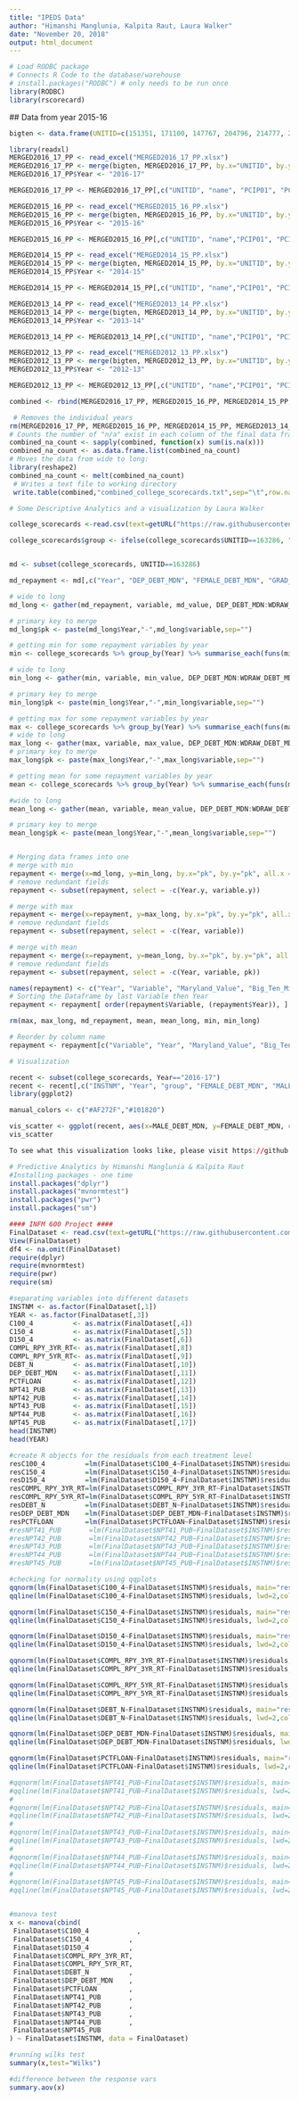 ---
title: "IPEDS Data"
author: "Himanshi Manglunia, Kalpita Raut, Laura Walker"
date: "November 20, 2018"
output: html_document
---

```{r setup, include=FALSE}
# Load RODBC package 
# Connects R Code to the database/warehouse
# install.packages("RODBC") # only needs to be run once
library(RODBC)
library(rscorecard)
```
 ## Data from year 2015-16
```{r message=FALSE, cache=FALSE, echo=FALSE, warning=FALSE}

bigten <- data.frame(UNITID=c(151351, 171100, 147767, 204796, 214777, 243780, 186380, 145637, 153658, 163286, 170976, 174066, 181464, 240444), name=c('Indiana University', 'Michigan State University', 'Northwestern University', 'The Ohio State University', 'Penn State University', 'Purdue University', 'Rutgers University', 'University of Illinois at Urbana-Champaign', 'University of Iowa', 'University of Maryland', 'University of Michigan - Ann Arbor', 'University of Minnesota', 'University of Nebraska', 'University of Wisconsin'))
```


```{r message=FALSE, cache=FALSE, echo=FALSE, warning=FALSE}
library(readxl)
MERGED2016_17_PP <- read_excel("MERGED2016_17_PP.xlsx")
MERGED2016_17_PP <- merge(bigten, MERGED2016_17_PP, by.x="UNITID", by.y="UNITID", all.x = TRUE)
MERGED2016_17_PP$Year <- "2016-17"

MERGED2016_17_PP <- MERGED2016_17_PP[,c("UNITID", "name", "PCIP01", "PCIP03", "PCIP04", "PCIP05", "PCIP09", "PCIP10", "PCIP11", "PCIP12", "PCIP13", "PCIP14", "PCIP15", "PCIP16", "PCIP19", "PCIP22", "PCIP23", "PCIP24", "PCIP25", "PCIP26", "PCIP27", "PCIP29", "PCIP30", "PCIP31", "PCIP38", "PCIP39", "PCIP40", "PCIP41", "PCIP42", "PCIP43", "PCIP44", "PCIP45", "PCIP46", "PCIP47", "PCIP48", "PCIP49", "PCIP50", "PCIP51", "PCIP52", "PCIP54", "CIP01BACHL", "CIP03BACHL", "CIP04BACHL", "CIP05BACHL", "CIP09BACHL", "CIP10BACHL", "CIP11BACHL", "CIP12BACHL", "CIP13BACHL", "CIP14BACHL", "CIP15BACHL", "CIP16BACHL", "CIP19BACHL", "CIP22BACHL", "CIP23BACHL", "CIP24BACHL", "CIP25BACHL", "CIP26BACHL", "CIP27BACHL", "CIP29BACHL", "CIP30BACHL", "CIP31BACHL", "CIP38BACHL", "CIP39BACHL", "CIP40BACHL", "CIP41BACHL", "CIP42BACHL", "CIP43BACHL", "CIP44BACHL", "CIP45BACHL", "CIP46BACHL", "CIP47BACHL", "CIP48BACHL", "CIP49BACHL", "CIP50BACHL", "CIP51BACHL", "CIP52BACHL", "CIP54BACHL", "NPT4_PUB", "NPT41_PUB", "NPT42_PUB", "NPT43_PUB", "NPT44_PUB", "NPT45_PUB", "NPT4_048_PUB", "NPT4_3075_PUB", "NPT4_75UP_PUB", "NUM4_PUB", "NUM41_PUB", "NUM42_PUB", "NUM43_PUB", "NUM44_PUB", "NUM45_PUB", "PCTPELL", "C150_4", "D150_4", "C150_4_NRA", "PCTFLOAN", "COMPL_RPY_1YR_RT", "FEMALE_RPY_1YR_RT", "MALE_RPY_1YR_RT", "COMPL_RPY_3YR_RT", "FEMALE_RPY_3YR_RT", "MALE_RPY_3YR_RT", "COMPL_RPY_5YR_RT", "FEMALE_RPY_5YR_RT", "MALE_RPY_5YR_RT", "GRAD_DEBT_MDN", "WDRAW_DEBT_MDN", "LO_INC_DEBT_MDN", "MD_INC_DEBT_MDN", "HI_INC_DEBT_MDN", "DEP_DEBT_MDN", "IND_DEBT_MDN", "PELL_DEBT_MDN", "NOPELL_DEBT_MDN", "FEMALE_DEBT_MDN", "MALE_DEBT_MDN", "FIRSTGEN_DEBT_MDN", "NOTFIRSTGEN_DEBT_MDN", "DEBT_N", "GRAD_DEBT_N", "WDRAW_DEBT_N", "LO_INC_DEBT_N", "MD_INC_DEBT_N", "HI_INC_DEBT_N", "DEP_DEBT_N", "IND_DEBT_N", "PELL_DEBT_N", "NOPELL_DEBT_N", "FEMALE_DEBT_N", "MALE_DEBT_N", "FIRSTGEN_DEBT_N", "NOTFIRSTGEN_DEBT_N", "FEMALE_RPY_1YR_N", "MALE_RPY_1YR_N", "FEMALE_RPY_3YR_N", "MALE_RPY_3YR_N", "FEMALE_RPY_5YR_N", "MALE_RPY_5YR_N", "MN_EARN_WNE_INDEP0_P6", "MN_EARN_WNE_INDEP1_P6", "MN_EARN_WNE_MALE0_P6", "MN_EARN_WNE_MALE1_P6", "GRAD_DEBT_MDN_SUPP", "FEMALE_RPY_3YR_RT_SUPP", "MALE_RPY_3YR_RT_SUPP", "C100_4", "D150_4_WHITE", "D150_4_BLACK", "D150_4_HISP", "D150_4_ASIAN", "D150_4_AIAN", "D150_4_NHPI", "D150_4_2MOR", "D150_4_NRA", "D150_4_UNKN", "Year")]
```

```{r message=FALSE, cache=FALSE, echo=FALSE, warning=FALSE}
MERGED2015_16_PP <- read_excel("MERGED2015_16_PP.xlsx")
MERGED2015_16_PP <- merge(bigten, MERGED2015_16_PP, by.x="UNITID", by.y="UNITID", all.x = TRUE)
MERGED2015_16_PP$Year <- "2015-16"

MERGED2015_16_PP <- MERGED2015_16_PP[,c("UNITID", "name","PCIP01", "PCIP03", "PCIP04", "PCIP05", "PCIP09", "PCIP10", "PCIP11", "PCIP12", "PCIP13", "PCIP14", "PCIP15", "PCIP16", "PCIP19", "PCIP22", "PCIP23", "PCIP24", "PCIP25", "PCIP26", "PCIP27", "PCIP29", "PCIP30", "PCIP31", "PCIP38", "PCIP39", "PCIP40", "PCIP41", "PCIP42", "PCIP43", "PCIP44", "PCIP45", "PCIP46", "PCIP47", "PCIP48", "PCIP49", "PCIP50", "PCIP51", "PCIP52", "PCIP54", "CIP01BACHL", "CIP03BACHL", "CIP04BACHL", "CIP05BACHL", "CIP09BACHL", "CIP10BACHL", "CIP11BACHL", "CIP12BACHL", "CIP13BACHL", "CIP14BACHL", "CIP15BACHL", "CIP16BACHL", "CIP19BACHL", "CIP22BACHL", "CIP23BACHL", "CIP24BACHL", "CIP25BACHL", "CIP26BACHL", "CIP27BACHL", "CIP29BACHL", "CIP30BACHL", "CIP31BACHL", "CIP38BACHL", "CIP39BACHL", "CIP40BACHL", "CIP41BACHL", "CIP42BACHL", "CIP43BACHL", "CIP44BACHL", "CIP45BACHL", "CIP46BACHL", "CIP47BACHL", "CIP48BACHL", "CIP49BACHL", "CIP50BACHL", "CIP51BACHL", "CIP52BACHL", "CIP54BACHL", "NPT4_PUB", "NPT41_PUB", "NPT42_PUB", "NPT43_PUB", "NPT44_PUB", "NPT45_PUB", "NPT4_048_PUB", "NPT4_3075_PUB", "NPT4_75UP_PUB", "NUM4_PUB", "NUM41_PUB", "NUM42_PUB", "NUM43_PUB", "NUM44_PUB", "NUM45_PUB", "PCTPELL", "C150_4", "D150_4", "C150_4_NRA", "PCTFLOAN", "COMPL_RPY_1YR_RT", "FEMALE_RPY_1YR_RT", "MALE_RPY_1YR_RT", "COMPL_RPY_3YR_RT", "FEMALE_RPY_3YR_RT", "MALE_RPY_3YR_RT", "COMPL_RPY_5YR_RT", "FEMALE_RPY_5YR_RT", "MALE_RPY_5YR_RT", "GRAD_DEBT_MDN", "WDRAW_DEBT_MDN", "LO_INC_DEBT_MDN", "MD_INC_DEBT_MDN", "HI_INC_DEBT_MDN", "DEP_DEBT_MDN", "IND_DEBT_MDN", "PELL_DEBT_MDN", "NOPELL_DEBT_MDN", "FEMALE_DEBT_MDN", "MALE_DEBT_MDN", "FIRSTGEN_DEBT_MDN", "NOTFIRSTGEN_DEBT_MDN", "DEBT_N", "GRAD_DEBT_N", "WDRAW_DEBT_N", "LO_INC_DEBT_N", "MD_INC_DEBT_N", "HI_INC_DEBT_N", "DEP_DEBT_N", "IND_DEBT_N", "PELL_DEBT_N", "NOPELL_DEBT_N", "FEMALE_DEBT_N", "MALE_DEBT_N", "FIRSTGEN_DEBT_N", "NOTFIRSTGEN_DEBT_N", "FEMALE_RPY_1YR_N", "MALE_RPY_1YR_N", "FEMALE_RPY_3YR_N", "MALE_RPY_3YR_N", "FEMALE_RPY_5YR_N", "MALE_RPY_5YR_N", "MN_EARN_WNE_INDEP0_P6", "MN_EARN_WNE_INDEP1_P6", "MN_EARN_WNE_MALE0_P6", "MN_EARN_WNE_MALE1_P6", "GRAD_DEBT_MDN_SUPP", "FEMALE_RPY_3YR_RT_SUPP", "MALE_RPY_3YR_RT_SUPP", "C100_4", "D150_4_WHITE", "D150_4_BLACK", "D150_4_HISP", "D150_4_ASIAN", "D150_4_AIAN", "D150_4_NHPI", "D150_4_2MOR", "D150_4_NRA", "D150_4_UNKN", "Year")]
```

```{r message=FALSE, cache=FALSE, echo=FALSE, warning=FALSE}
MERGED2014_15_PP <- read_excel("MERGED2014_15_PP.xlsx")
MERGED2014_15_PP <- merge(bigten, MERGED2014_15_PP, by.x="UNITID", by.y="UNITID", all.x = TRUE)
MERGED2014_15_PP$Year <- "2014-15"

MERGED2014_15_PP <- MERGED2014_15_PP[,c("UNITID", "name","PCIP01", "PCIP03", "PCIP04", "PCIP05", "PCIP09", "PCIP10", "PCIP11", "PCIP12", "PCIP13", "PCIP14", "PCIP15", "PCIP16", "PCIP19", "PCIP22", "PCIP23", "PCIP24", "PCIP25", "PCIP26", "PCIP27", "PCIP29", "PCIP30", "PCIP31", "PCIP38", "PCIP39", "PCIP40", "PCIP41", "PCIP42", "PCIP43", "PCIP44", "PCIP45", "PCIP46", "PCIP47", "PCIP48", "PCIP49", "PCIP50", "PCIP51", "PCIP52", "PCIP54", "CIP01BACHL", "CIP03BACHL", "CIP04BACHL", "CIP05BACHL", "CIP09BACHL", "CIP10BACHL", "CIP11BACHL", "CIP12BACHL", "CIP13BACHL", "CIP14BACHL", "CIP15BACHL", "CIP16BACHL", "CIP19BACHL", "CIP22BACHL", "CIP23BACHL", "CIP24BACHL", "CIP25BACHL", "CIP26BACHL", "CIP27BACHL", "CIP29BACHL", "CIP30BACHL", "CIP31BACHL", "CIP38BACHL", "CIP39BACHL", "CIP40BACHL", "CIP41BACHL", "CIP42BACHL", "CIP43BACHL", "CIP44BACHL", "CIP45BACHL", "CIP46BACHL", "CIP47BACHL", "CIP48BACHL", "CIP49BACHL", "CIP50BACHL", "CIP51BACHL", "CIP52BACHL", "CIP54BACHL", "NPT4_PUB", "NPT41_PUB", "NPT42_PUB", "NPT43_PUB", "NPT44_PUB", "NPT45_PUB", "NPT4_048_PUB", "NPT4_3075_PUB", "NPT4_75UP_PUB", "NUM4_PUB", "NUM41_PUB", "NUM42_PUB", "NUM43_PUB", "NUM44_PUB", "NUM45_PUB", "PCTPELL", "C150_4", "D150_4", "C150_4_NRA", "PCTFLOAN", "COMPL_RPY_1YR_RT", "FEMALE_RPY_1YR_RT", "MALE_RPY_1YR_RT", "COMPL_RPY_3YR_RT", "FEMALE_RPY_3YR_RT", "MALE_RPY_3YR_RT", "COMPL_RPY_5YR_RT", "FEMALE_RPY_5YR_RT", "MALE_RPY_5YR_RT", "GRAD_DEBT_MDN", "WDRAW_DEBT_MDN", "LO_INC_DEBT_MDN", "MD_INC_DEBT_MDN", "HI_INC_DEBT_MDN", "DEP_DEBT_MDN", "IND_DEBT_MDN", "PELL_DEBT_MDN", "NOPELL_DEBT_MDN", "FEMALE_DEBT_MDN", "MALE_DEBT_MDN", "FIRSTGEN_DEBT_MDN", "NOTFIRSTGEN_DEBT_MDN", "DEBT_N", "GRAD_DEBT_N", "WDRAW_DEBT_N", "LO_INC_DEBT_N", "MD_INC_DEBT_N", "HI_INC_DEBT_N", "DEP_DEBT_N", "IND_DEBT_N", "PELL_DEBT_N", "NOPELL_DEBT_N", "FEMALE_DEBT_N", "MALE_DEBT_N", "FIRSTGEN_DEBT_N", "NOTFIRSTGEN_DEBT_N", "FEMALE_RPY_1YR_N", "MALE_RPY_1YR_N", "FEMALE_RPY_3YR_N", "MALE_RPY_3YR_N", "FEMALE_RPY_5YR_N", "MALE_RPY_5YR_N", "MN_EARN_WNE_INDEP0_P6", "MN_EARN_WNE_INDEP1_P6", "MN_EARN_WNE_MALE0_P6", "MN_EARN_WNE_MALE1_P6", "GRAD_DEBT_MDN_SUPP", "FEMALE_RPY_3YR_RT_SUPP", "MALE_RPY_3YR_RT_SUPP", "C100_4", "D150_4_WHITE", "D150_4_BLACK", "D150_4_HISP", "D150_4_ASIAN", "D150_4_AIAN", "D150_4_NHPI", "D150_4_2MOR", "D150_4_NRA", "D150_4_UNKN", "Year")]
```

```{r message=FALSE, cache=FALSE, echo=FALSE, warning=FALSE}
MERGED2013_14_PP <- read_excel("MERGED2013_14_PP.xlsx")
MERGED2013_14_PP <- merge(bigten, MERGED2013_14_PP, by.x="UNITID", by.y="UNITID", all.x = TRUE)
MERGED2013_14_PP$Year <- "2013-14"

MERGED2013_14_PP <- MERGED2013_14_PP[,c("UNITID", "name","PCIP01", "PCIP03", "PCIP04", "PCIP05", "PCIP09", "PCIP10", "PCIP11", "PCIP12", "PCIP13", "PCIP14", "PCIP15", "PCIP16", "PCIP19", "PCIP22", "PCIP23", "PCIP24", "PCIP25", "PCIP26", "PCIP27", "PCIP29", "PCIP30", "PCIP31", "PCIP38", "PCIP39", "PCIP40", "PCIP41", "PCIP42", "PCIP43", "PCIP44", "PCIP45", "PCIP46", "PCIP47", "PCIP48", "PCIP49", "PCIP50", "PCIP51", "PCIP52", "PCIP54", "CIP01BACHL", "CIP03BACHL", "CIP04BACHL", "CIP05BACHL", "CIP09BACHL", "CIP10BACHL", "CIP11BACHL", "CIP12BACHL", "CIP13BACHL", "CIP14BACHL", "CIP15BACHL", "CIP16BACHL", "CIP19BACHL", "CIP22BACHL", "CIP23BACHL", "CIP24BACHL", "CIP25BACHL", "CIP26BACHL", "CIP27BACHL", "CIP29BACHL", "CIP30BACHL", "CIP31BACHL", "CIP38BACHL", "CIP39BACHL", "CIP40BACHL", "CIP41BACHL", "CIP42BACHL", "CIP43BACHL", "CIP44BACHL", "CIP45BACHL", "CIP46BACHL", "CIP47BACHL", "CIP48BACHL", "CIP49BACHL", "CIP50BACHL", "CIP51BACHL", "CIP52BACHL", "CIP54BACHL", "NPT4_PUB", "NPT41_PUB", "NPT42_PUB", "NPT43_PUB", "NPT44_PUB", "NPT45_PUB", "NPT4_048_PUB", "NPT4_3075_PUB", "NPT4_75UP_PUB", "NUM4_PUB", "NUM41_PUB", "NUM42_PUB", "NUM43_PUB", "NUM44_PUB", "NUM45_PUB", "PCTPELL", "C150_4", "D150_4", "C150_4_NRA", "PCTFLOAN", "COMPL_RPY_1YR_RT", "FEMALE_RPY_1YR_RT", "MALE_RPY_1YR_RT", "COMPL_RPY_3YR_RT", "FEMALE_RPY_3YR_RT", "MALE_RPY_3YR_RT", "COMPL_RPY_5YR_RT", "FEMALE_RPY_5YR_RT", "MALE_RPY_5YR_RT", "GRAD_DEBT_MDN", "WDRAW_DEBT_MDN", "LO_INC_DEBT_MDN", "MD_INC_DEBT_MDN", "HI_INC_DEBT_MDN", "DEP_DEBT_MDN", "IND_DEBT_MDN", "PELL_DEBT_MDN", "NOPELL_DEBT_MDN", "FEMALE_DEBT_MDN", "MALE_DEBT_MDN", "FIRSTGEN_DEBT_MDN", "NOTFIRSTGEN_DEBT_MDN", "DEBT_N", "GRAD_DEBT_N", "WDRAW_DEBT_N", "LO_INC_DEBT_N", "MD_INC_DEBT_N", "HI_INC_DEBT_N", "DEP_DEBT_N", "IND_DEBT_N", "PELL_DEBT_N", "NOPELL_DEBT_N", "FEMALE_DEBT_N", "MALE_DEBT_N", "FIRSTGEN_DEBT_N", "NOTFIRSTGEN_DEBT_N", "FEMALE_RPY_1YR_N", "MALE_RPY_1YR_N", "FEMALE_RPY_3YR_N", "MALE_RPY_3YR_N", "FEMALE_RPY_5YR_N", "MALE_RPY_5YR_N", "MN_EARN_WNE_INDEP0_P6", "MN_EARN_WNE_INDEP1_P6", "MN_EARN_WNE_MALE0_P6", "MN_EARN_WNE_MALE1_P6", "GRAD_DEBT_MDN_SUPP", "FEMALE_RPY_3YR_RT_SUPP", "MALE_RPY_3YR_RT_SUPP", "C100_4", "D150_4_WHITE", "D150_4_BLACK", "D150_4_HISP", "D150_4_ASIAN", "D150_4_AIAN", "D150_4_NHPI", "D150_4_2MOR", "D150_4_NRA", "D150_4_UNKN", "Year")]
```

```{r message=FALSE, cache=FALSE, echo=FALSE, warning=FALSE}
MERGED2012_13_PP <- read_excel("MERGED2012_13_PP.xlsx")
MERGED2012_13_PP <- merge(bigten, MERGED2012_13_PP, by.x="UNITID", by.y="UNITID", all.x = TRUE)
MERGED2012_13_PP$Year <- "2012-13"

MERGED2012_13_PP <- MERGED2012_13_PP[,c("UNITID", "name","PCIP01", "PCIP03", "PCIP04", "PCIP05", "PCIP09", "PCIP10", "PCIP11", "PCIP12", "PCIP13", "PCIP14", "PCIP15", "PCIP16", "PCIP19", "PCIP22", "PCIP23", "PCIP24", "PCIP25", "PCIP26", "PCIP27", "PCIP29", "PCIP30", "PCIP31", "PCIP38", "PCIP39", "PCIP40", "PCIP41", "PCIP42", "PCIP43", "PCIP44", "PCIP45", "PCIP46", "PCIP47", "PCIP48", "PCIP49", "PCIP50", "PCIP51", "PCIP52", "PCIP54", "CIP01BACHL", "CIP03BACHL", "CIP04BACHL", "CIP05BACHL", "CIP09BACHL", "CIP10BACHL", "CIP11BACHL", "CIP12BACHL", "CIP13BACHL", "CIP14BACHL", "CIP15BACHL", "CIP16BACHL", "CIP19BACHL", "CIP22BACHL", "CIP23BACHL", "CIP24BACHL", "CIP25BACHL", "CIP26BACHL", "CIP27BACHL", "CIP29BACHL", "CIP30BACHL", "CIP31BACHL", "CIP38BACHL", "CIP39BACHL", "CIP40BACHL", "CIP41BACHL", "CIP42BACHL", "CIP43BACHL", "CIP44BACHL", "CIP45BACHL", "CIP46BACHL", "CIP47BACHL", "CIP48BACHL", "CIP49BACHL", "CIP50BACHL", "CIP51BACHL", "CIP52BACHL", "CIP54BACHL", "NPT4_PUB", "NPT41_PUB", "NPT42_PUB", "NPT43_PUB", "NPT44_PUB", "NPT45_PUB", "NPT4_048_PUB", "NPT4_3075_PUB", "NPT4_75UP_PUB", "NUM4_PUB", "NUM41_PUB", "NUM42_PUB", "NUM43_PUB", "NUM44_PUB", "NUM45_PUB", "PCTPELL", "C150_4", "D150_4", "C150_4_NRA", "PCTFLOAN", "COMPL_RPY_1YR_RT", "FEMALE_RPY_1YR_RT", "MALE_RPY_1YR_RT", "COMPL_RPY_3YR_RT", "FEMALE_RPY_3YR_RT", "MALE_RPY_3YR_RT", "COMPL_RPY_5YR_RT", "FEMALE_RPY_5YR_RT", "MALE_RPY_5YR_RT", "GRAD_DEBT_MDN", "WDRAW_DEBT_MDN", "LO_INC_DEBT_MDN", "MD_INC_DEBT_MDN", "HI_INC_DEBT_MDN", "DEP_DEBT_MDN", "IND_DEBT_MDN", "PELL_DEBT_MDN", "NOPELL_DEBT_MDN", "FEMALE_DEBT_MDN", "MALE_DEBT_MDN", "FIRSTGEN_DEBT_MDN", "NOTFIRSTGEN_DEBT_MDN", "DEBT_N", "GRAD_DEBT_N", "WDRAW_DEBT_N", "LO_INC_DEBT_N", "MD_INC_DEBT_N", "HI_INC_DEBT_N", "DEP_DEBT_N", "IND_DEBT_N", "PELL_DEBT_N", "NOPELL_DEBT_N", "FEMALE_DEBT_N", "MALE_DEBT_N", "FIRSTGEN_DEBT_N", "NOTFIRSTGEN_DEBT_N", "FEMALE_RPY_1YR_N", "MALE_RPY_1YR_N", "FEMALE_RPY_3YR_N", "MALE_RPY_3YR_N", "FEMALE_RPY_5YR_N", "MALE_RPY_5YR_N", "MN_EARN_WNE_INDEP0_P6", "MN_EARN_WNE_INDEP1_P6", "MN_EARN_WNE_MALE0_P6", "MN_EARN_WNE_MALE1_P6", "GRAD_DEBT_MDN_SUPP", "FEMALE_RPY_3YR_RT_SUPP", "MALE_RPY_3YR_RT_SUPP", "C100_4", "D150_4_WHITE", "D150_4_BLACK", "D150_4_HISP", "D150_4_ASIAN", "D150_4_AIAN", "D150_4_NHPI", "D150_4_2MOR", "D150_4_NRA", "D150_4_UNKN", "Year")]
```

```{r message=FALSE, cache=FALSE, echo=FALSE, warning=FALSE}
combined <- rbind(MERGED2016_17_PP, MERGED2015_16_PP, MERGED2014_15_PP, MERGED2013_14_PP, MERGED2012_13_PP)

 # Removes the individual years
rm(MERGED2016_17_PP, MERGED2015_16_PP, MERGED2014_15_PP, MERGED2013_14_PP, MERGED2012_13_PP)
# Counts the number of "n/a" exist in each column of the final data frame, IPEDS
combined_na_count <- sapply(combined, function(x) sum(is.na(x)))
combined_na_count <- as.data.frame.list(combined_na_count)
# Moves the data from wide to long:
library(reshape2)
combined_na_count <- melt(combined_na_count)
 # Writes a text file to working directory 
 write.table(combined,"combined_college_scorecards.txt",sep="\t",row.names=FALSE)
 ```
  ```{r message=FALSE, cache=FALSE, echo=FALSE, warning=FALSE}
 # Some Descriptive Analytics and a visualization by Laura Walker
 
 college_scorecards <-read.csv(text=getURL("https://raw.githubusercontent.com/annlaurawalker/INFM_600/edits_descriptive/FinalDataset.csv"), header=T)

college_scorecards$group <- ifelse(college_scorecards$UNITID==163286, "MD", "Not MD")


md <- subset(college_scorecards, UNITID==163286)

md_repayment <- md[,c("Year", "DEP_DEBT_MDN", "FEMALE_DEBT_MDN", "GRAD_DEBT_MDN", "IND_DEBT_MDN", "MALE_DEBT_MDN", "MD_INC_DEBT_MDN", "NOPELL_DEBT_MDN", "NOTFIRSTGEN_DEBT_MDN", "PELL_DEBT_MDN", "WDRAW_DEBT_MDN")]

# wide to long
md_long <- gather(md_repayment, variable, md_value, DEP_DEBT_MDN:WDRAW_DEBT_MDN, factor_key=TRUE)

# primary key to merge
md_long$pk <- paste(md_long$Year,"-",md_long$variable,sep="")

# getting min for some repayment variables by year
min <- college_scorecards %>% group_by(Year) %>% summarise_each(funs(min), DEP_DEBT_MDN, FEMALE_DEBT_MDN, GRAD_DEBT_MDN, IND_DEBT_MDN, MALE_DEBT_MDN, MD_INC_DEBT_MDN, NOPELL_DEBT_MDN, NOTFIRSTGEN_DEBT_MDN, PELL_DEBT_MDN, WDRAW_DEBT_MDN)

# wide to long
min_long <- gather(min, variable, min_value, DEP_DEBT_MDN:WDRAW_DEBT_MDN, factor_key=TRUE)

# primary key to merge
min_long$pk <- paste(min_long$Year,"-",min_long$variable,sep="")

# getting max for some repayment variables by year
max <- college_scorecards %>% group_by(Year) %>% summarise_each(funs(max), DEP_DEBT_MDN, FEMALE_DEBT_MDN, GRAD_DEBT_MDN, IND_DEBT_MDN, MALE_DEBT_MDN, MD_INC_DEBT_MDN, NOPELL_DEBT_MDN, NOTFIRSTGEN_DEBT_MDN, PELL_DEBT_MDN, WDRAW_DEBT_MDN)
# wide to long
max_long <- gather(max, variable, max_value, DEP_DEBT_MDN:WDRAW_DEBT_MDN, factor_key=TRUE)
# primary key to merge
max_long$pk <- paste(max_long$Year,"-",max_long$variable,sep="")

# getting mean for some repayment variables by year
mean <- college_scorecards %>% group_by(Year) %>% summarise_each(funs(mean), DEP_DEBT_MDN, FEMALE_DEBT_MDN, GRAD_DEBT_MDN, IND_DEBT_MDN, MALE_DEBT_MDN, MD_INC_DEBT_MDN, NOPELL_DEBT_MDN, NOTFIRSTGEN_DEBT_MDN, PELL_DEBT_MDN, WDRAW_DEBT_MDN)

#wide to long
mean_long <- gather(mean, variable, mean_value, DEP_DEBT_MDN:WDRAW_DEBT_MDN, factor_key=TRUE)

# primary key to merge
mean_long$pk <- paste(mean_long$Year,"-",mean_long$variable,sep="")


# Merging data frames into one
# merge with min
repayment <- merge(x=md_long, y=min_long, by.x="pk", by.y="pk", all.x = TRUE)
# remove redundant fields
repayment <- subset(repayment, select = -c(Year.y, variable.y))

# merge with max
repayment <- merge(x=repayment, y=max_long, by.x="pk", by.y="pk", all.x = TRUE)
# remove redundant fields
repayment <- subset(repayment, select = -c(Year, variable))

# merge with mean
repayment <- merge(x=repayment, y=mean_long, by.x="pk", by.y="pk", all.x = TRUE)
# remove redundant fields
repayment <- subset(repayment, select = -c(Year, variable, pk))

names(repayment) <- c("Year", "Variable", "Maryland_Value", "Big_Ten_Min", "Big_Ten_Max", "Big_Ten_Mean")
# Sorting the Dataframe by last Variable then Year
repayment <- repayment[ order(repayment$Variable, (repayment$Year)), ]

rm(max, max_long, md_repayment, mean, mean_long, min, min_long)

# Reorder by column name
repayment <- repayment[c("Variable", "Year", "Maryland_Value", "Big_Ten_Min", "Big_Ten_Max", "Big_Ten_Mean")]

# Visualization

recent <- subset(college_scorecards, Year=="2016-17")
recent <- recent[,c("INSTNM", "Year", "group", "FEMALE_DEBT_MDN", "MALE_DEBT_MDN")]
library(ggplot2)

manual_colors <- c("#AF272F","#101820") 

vis_scatter <- ggplot(recent, aes(x=MALE_DEBT_MDN, y=FEMALE_DEBT_MDN, color=str_wrap(group,20))) + geom_point() +  labs(title = "Median Debt by Gender", subtitle = "Comparing University of MD, College Park to the Rest of the Big Ten Institutions", caption = "College Scorecard, 2016-17", x = "Median Male Debt", y = "Median Female Debt") + theme(plot.title = element_text(hjust = 0.5)) + scale_y_continuous(breaks = seq(10000, 25000, by=5000), limits=c(10000,25000))+ scale_x_continuous(breaks = seq(10000, 25000, by=5000), limits=c(10000,25000)) + theme_bw() + theme(panel.border = element_blank(), panel.grid.major = element_blank(), panel.grid.minor = element_blank(), axis.line = element_line(colour = "black")) + labs(color = "Grouping")+ scale_color_manual(values = manual_colors)+ geom_point(size = 4) + theme(plot.title = element_text(hjust = 0.5)) 
vis_scatter

To see what this visualization looks like, please visit https://github.com/annlaurawalker/INFM_600/wiki/Sample-Visualizations

 ```
 
 
 ```{r message=FALSE, cache=FALSE, echo=FALSE, warning=FALSE}
 # Predictive Analytics by Himanshi Manglunia & Kalpita Raut
 #Installing packages - one time
install.packages("dplyr")
install.packages("mvnormtest")
install.packages("pwr")
install.packages("sm")

#### INFM 600 Project ####
FinalDataset <- read.csv(text=getURL("https://raw.githubusercontent.com/annlaurawalker/INFM_600/edits_descriptive/FinalDataset.csv"), header=T)
View(FinalDataset)
df4 <- na.omit(FinalDataset)
require(dplyr)
require(mvnormtest)
require(pwr)
require(sm)

#separating variables into different datasets
INSTNM <- as.factor(FinalDataset[,1])
YEAR <- as.factor(FinalDataset[,3])
C100_4			<- as.matrix(FinalDataset[,4])
C150_4          <- as.matrix(FinalDataset[,5])
D150_4          <- as.matrix(FinalDataset[,6])
COMPL_RPY_3YR_RT<- as.matrix(FinalDataset[,8])
COMPL_RPY_5YR_RT<- as.matrix(FinalDataset[,9])
DEBT_N          <- as.matrix(FinalDataset[,10])
DEP_DEBT_MDN    <- as.matrix(FinalDataset[,11])
PCTFLOAN        <- as.matrix(FinalDataset[,12])
NPT41_PUB       <- as.matrix(FinalDataset[,13])
NPT42_PUB       <- as.matrix(FinalDataset[,14])
NPT43_PUB       <- as.matrix(FinalDataset[,15])
NPT44_PUB       <- as.matrix(FinalDataset[,16])
NPT45_PUB       <- as.matrix(FinalDataset[,17])
head(INSTNM)
head(YEAR)

#create R objects for the residuals from each treatment level
resC100_4		   =lm(FinalDataset$C100_4~FinalDataset$INSTNM)$residuals
resC150_4          =lm(FinalDataset$C150_4~FinalDataset$INSTNM)$residuals
resD150_4          =lm(FinalDataset$D150_4~FinalDataset$INSTNM)$residuals
resCOMPL_RPY_3YR_RT=lm(FinalDataset$COMPL_RPY_3YR_RT~FinalDataset$INSTNM)$residuals
resCOMPL_RPY_5YR_RT=lm(FinalDataset$COMPL_RPY_5YR_RT~FinalDataset$INSTNM)$residuals
resDEBT_N          =lm(FinalDataset$DEBT_N~FinalDataset$INSTNM)$residuals
resDEP_DEBT_MDN    =lm(FinalDataset$DEP_DEBT_MDN~FinalDataset$INSTNM)$residuals
resPCTFLOAN        =lm(FinalDataset$PCTFLOAN~FinalDataset$INSTNM)$residuals
#resNPT41_PUB       =lm(FinalDataset$NPT41_PUB~FinalDataset$INSTNM)$residuals
#resNPT42_PUB       =lm(FinalDataset$NPT42_PUB~FinalDataset$INSTNM)$residuals
#resNPT43_PUB       =lm(FinalDataset$NPT43_PUB~FinalDataset$INSTNM)$residuals
#resNPT44_PUB       =lm(FinalDataset$NPT44_PUB~FinalDataset$INSTNM)$residuals
#resNPT45_PUB       =lm(FinalDataset$NPT45_PUB~FinalDataset$INSTNM)$residuals

#checking for normality using qqplots
qqnorm(lm(FinalDataset$C100_4~FinalDataset$INSTNM)$residuals, main="resC100_4		   ", col=4)
qqline(lm(FinalDataset$C100_4~FinalDataset$INSTNM)$residuals, lwd=2,col='gray86')

qqnorm(lm(FinalDataset$C150_4~FinalDataset$INSTNM)$residuals, main="resC150_4          ", col=4)
qqline(lm(FinalDataset$C150_4~FinalDataset$INSTNM)$residuals, lwd=2,col='gray86')

qqnorm(lm(FinalDataset$D150_4~FinalDataset$INSTNM)$residuals, main="resD150_4          ", col=4)
qqline(lm(FinalDataset$D150_4~FinalDataset$INSTNM)$residuals, lwd=2,col='gray86')

qqnorm(lm(FinalDataset$COMPL_RPY_3YR_RT~FinalDataset$INSTNM)$residuals, main="resCOMPL_RPY_3YR_RT", col=4)
qqline(lm(FinalDataset$COMPL_RPY_3YR_RT~FinalDataset$INSTNM)$residuals, lwd=2,col='gray86')

qqnorm(lm(FinalDataset$COMPL_RPY_5YR_RT~FinalDataset$INSTNM)$residuals, main="resCOMPL_RPY_5YR_RT", col=4)
qqline(lm(FinalDataset$COMPL_RPY_5YR_RT~FinalDataset$INSTNM)$residuals, lwd=2,col='gray86')

qqnorm(lm(FinalDataset$DEBT_N~FinalDataset$INSTNM)$residuals, main="resDEBT_N          ", col=4)
qqline(lm(FinalDataset$DEBT_N~FinalDataset$INSTNM)$residuals, lwd=2,col='gray86')

qqnorm(lm(FinalDataset$DEP_DEBT_MDN~FinalDataset$INSTNM)$residuals, main="resDEP_DEBT_MDN    ", col=4)
qqline(lm(FinalDataset$DEP_DEBT_MDN~FinalDataset$INSTNM)$residuals, lwd=2,col='gray86')

qqnorm(lm(FinalDataset$PCTFLOAN~FinalDataset$INSTNM)$residuals, main="resPCTFLOAN        ", col=4)
qqline(lm(FinalDataset$PCTFLOAN~FinalDataset$INSTNM)$residuals, lwd=2,col='gray86')

#qqnorm(lm(FinalDataset$NPT41_PUB~FinalDataset$INSTNM)$residuals, main="resNPT41_PUB       ", col=4)
#qqline(lm(FinalDataset$NPT41_PUB~FinalDataset$INSTNM)$residuals, lwd=2,col='gray86')
#
#qqnorm(lm(FinalDataset$NPT42_PUB~FinalDataset$INSTNM)$residuals, main="resNPT42_PUB       ", col=4)
#qqline(lm(FinalDataset$NPT42_PUB~FinalDataset$INSTNM)$residuals, lwd=2,col='gray86')
#
#qqnorm(lm(FinalDataset$NPT43_PUB~FinalDataset$INSTNM)$residuals, main="resNPT43_PUB       ", col=4)
#qqline(lm(FinalDataset$NPT43_PUB~FinalDataset$INSTNM)$residuals, lwd=2,col='gray86')
#
#qqnorm(lm(FinalDataset$NPT44_PUB~FinalDataset$INSTNM)$residuals, main="resNPT44_PUB       ", col=4)
#qqline(lm(FinalDataset$NPT44_PUB~FinalDataset$INSTNM)$residuals, lwd=2,col='gray86')
#
#qqnorm(lm(FinalDataset$NPT45_PUB~FinalDataset$INSTNM)$residuals, main="resNPT45_PUB       ", col=4)
#qqline(lm(FinalDataset$NPT45_PUB~FinalDataset$INSTNM)$residuals, lwd=2,col='gray86')


#manova test
x <- manova(cbind(
  FinalDataset$C100_4			 ,
  FinalDataset$C150_4          ,
  FinalDataset$D150_4          ,
  FinalDataset$COMPL_RPY_3YR_RT,
  FinalDataset$COMPL_RPY_5YR_RT,
  FinalDataset$DEBT_N          ,
  FinalDataset$DEP_DEBT_MDN    ,
  FinalDataset$PCTFLOAN        ,
  FinalDataset$NPT41_PUB       ,
  FinalDataset$NPT42_PUB       ,
  FinalDataset$NPT43_PUB       ,
  FinalDataset$NPT44_PUB       ,
  FinalDataset$NPT45_PUB       
) ~ FinalDataset$INSTNM, data = FinalDataset)

#running wilks test
summary(x,test="Wilks")

#difference between the response vars
summary.aov(x)
```
